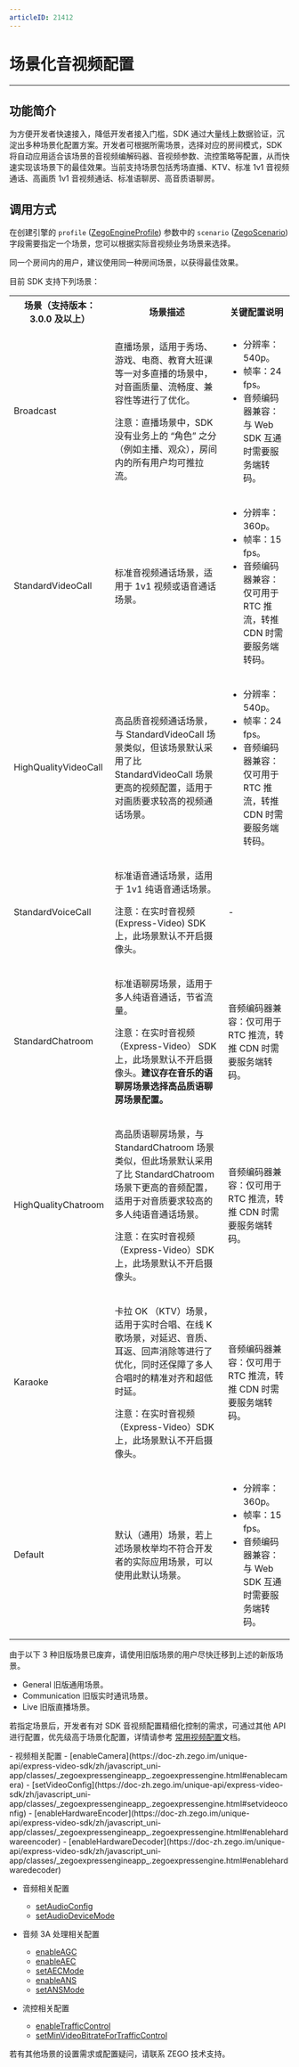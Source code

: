 ```yaml
---
articleID: 21412
---
```

# 场景化音视频配置

- - -

## 功能简介

为方便开发者快速接入，降低开发者接入门槛，SDK 通过大量线上数据验证，沉淀出多种场景化配置方案。开发者可根据所需场景，选择对应的房间模式，SDK 将自动应用适合该场景的音视频编解码器、音视频参数、流控策略等配置，从而快速实现该场景下的最佳效果。当前支持场景包括秀场直播、KTV、标准 1v1 音视频通话、高画质 1v1 音视频通话、标准语聊房、高音质语聊房。

## 调用方式

在创建引擎的 `profile` ([ZegoEngineProfile](https://doc-zh.zego.im/unique-api/express-video-sdk/zh/javascript_uni-app/classes/_zegoexpressdefines_.zegoengineprofile.html#scenario)) 参数中的 `scenario` ([ZegoScenario](https://doc-zh.zego.im/unique-api/express-video-sdk/zh/javascript_uni-app/enums/_zegoexpressdefines_.zegoscenario.html)) 字段需要指定一个场景，您可以根据实际音视频业务场景来选择。

<Warning title="注意">


同一个房间内的用户，建议使用同一种房间场景，以获得最佳效果。

</Warning>



目前 SDK 支持下列场景：

<table>
  
<tbody><tr>
<th>场景（支持版本：3.0.0 及以上）</th>
<th>场景描述</th>
<th>关键配置说明</th>
</tr>
<tr>
<td>Broadcast</td>
<td>
<p>直播场景，适用于秀场、游戏、电商、教育大班课等一对多直播的场景中，对音画质量、流畅度、兼容性等进行了优化。</p>
<p>注意：直播场景中，SDK 没有业务上的 “角色” 之分（例如主播、观众），房间内的所有用户均可推拉流。</p>
</td>
<td><ul><li>分辨率：540p。</li><li>帧率：24 fps。</li><li>音频编码器兼容：与 Web SDK 互通时需要服务端转码。</li></ul></td>
</tr>
<tr>
<td>StandardVideoCall</td>
<td><p>标准音视频通话场景，适用于 1v1 视频或语音通话场景。</p></td>
<td><ul><li>分辨率：360p。</li><li>帧率：15 fps。</li><li>音频编码器兼容：仅可用于 RTC 推流，转推 CDN 时需要服务端转码。</li></ul></td>
</tr>
<tr>
<td>HighQualityVideoCall</td>
<td><p>高品质音视频通话场景，与 StandardVideoCall 场景类似，但该场景默认采用了比 StandardVideoCall 场景更高的视频配置，适用于对画质要求较高的视频通话场景。</p></td>
<td><ul><li>分辨率：540p。</li><li>帧率：24 fps。</li><li>音频编码器兼容：仅可用于 RTC 推流，转推 CDN 时需要服务端转码。</li></ul></td>
</tr>
<tr>
<td>StandardVoiceCall</td>
<td><p>标准语音通话场景，适用于 1v1 纯语音通话场景。</p><p>注意：在实时音视频 (Express-Video) SDK 上，此场景默认不开启摄像头。</p></td>
<td>-</td>
</tr>
<tr>
<td>StandardChatroom</td>
<td><p>标准语聊房场景，适用于多人纯语音通话，节省流量。</p><p>注意：在实时音视频 （Express-Video） SDK 上，此场景默认不开启摄像头。<b>建议存在音乐的语聊房场景选择高品质语聊房场景配置。 </b></p></td>
<td>音频编码器兼容：仅可用于 RTC 推流，转推 CDN 时需要服务端转码。</td>
</tr>
<tr>
<td>HighQualityChatroom</td>
<td><p>高品质语聊房场景，与 StandardChatroom 场景类似，但此场景默认采用了比 StandardChatroom 场景下更高的音频配置，适用于对音质要求较高的多人纯语音通话场景。</p><p>注意：在实时音视频 （Express-Video）SDK 上，此场景默认不开启摄像头。</p></td>
<td>音频编码器兼容：仅可用于 RTC 推流，转推 CDN 时需要服务端转码。</td>
</tr>
<tr>
<td>Karaoke</td>
<td><p>卡拉 OK （KTV）场景，适用于实时合唱、在线 K 歌场景，对延迟、音质、耳返、回声消除等进行了优化，同时还保障了多人合唱时的精准对齐和超低时延。</p><p>注意：在实时音视频（Express-Video）SDK 上，此场景默认不开启摄像头。</p></td>
<td>音频编码器兼容：仅可用于 RTC 推流，转推 CDN 时需要服务端转码。</td>
</tr>
<tr>
<td>Default</td>
<td><p>默认（通用）场景，若上述场景枚举均不符合开发者的实际应用场景，可以使用此默认场景。</p></td>
<td><ul><li>分辨率：360p。</li><li>帧率：15 fps。</li><li>音频编码器兼容：与 Web SDK 互通时需要服务端转码。</li></ul></td>
</tr>
</tbody></table>




<Accordion title="另外 SDK 还提供 3 种旧版场景，仅适用于从 Express v3.0.0 以前的 SDK 版本升级的用户。" defaultOpen="false">
<Warning title="注意">



由于以下 3 种旧版场景已废弃，请使用旧版场景的用户尽快迁移到上述的新版场景。

</Warning>



- General 旧版通用场景。
- Communication 旧版实时通讯场景。
- Live 旧版直播场景。
</Accordion>


若指定场景后，开发者有对 SDK 音视频配置精细化控制的需求，可通过其他 API 进行配置，优先级高于场景化配置，详情请参考 [常用视频配置](!ExpressVideoSDK-AdvancedModule/Common_Video_Configuration)文档。

<Accordion title="可进行精细化配置的 API 接口" defaultOpen="false">
- 视频相关配置
  - [enableCamera](https://doc-zh.zego.im/unique-api/express-video-sdk/zh/javascript_uni-app/classes/_zegoexpressengineapp_.zegoexpressengine.html#enablecamera)
  - [setVideoConfig](https://doc-zh.zego.im/unique-api/express-video-sdk/zh/javascript_uni-app/classes/_zegoexpressengineapp_.zegoexpressengine.html#setvideoconfig)
  - [enableHardwareEncoder](https://doc-zh.zego.im/unique-api/express-video-sdk/zh/javascript_uni-app/classes/_zegoexpressengineapp_.zegoexpressengine.html#enablehardwareencoder)
  - [enableHardwareDecoder](https://doc-zh.zego.im/unique-api/express-video-sdk/zh/javascript_uni-app/classes/_zegoexpressengineapp_.zegoexpressengine.html#enablehardwaredecoder)

- 音频相关配置
  - [setAudioConfig](https://doc-zh.zego.im/unique-api/express-video-sdk/zh/javascript_uni-app/classes/_zegoexpressengineapp_.zegoexpressengine.html#setaudioconfig)
  - [setAudioDeviceMode](https://doc-zh.zego.im/unique-api/express-video-sdk/zh/javascript_uni-app/classes/_zegoexpressengineapp_.zegoexpressengine.html#setaudiodevicemode)

- 音频 3A 处理相关配置
  - [enableAGC](https://doc-zh.zego.im/unique-api/express-video-sdk/zh/javascript_uni-app/classes/_zegoexpressengineapp_.zegoexpressengine.html#enableagc)
  - [enableAEC](https://doc-zh.zego.im/unique-api/express-video-sdk/zh/javascript_uni-app/classes/_zegoexpressengineapp_.zegoexpressengine.html#enableaec)
  - [setAECMode](https://doc-zh.zego.im/unique-api/express-video-sdk/zh/javascript_uni-app/classes/_zegoexpressengineapp_.zegoexpressengine.html#setaecmode)
  - [enableANS](https://doc-zh.zego.im/unique-api/express-video-sdk/zh/javascript_uni-app/classes/_zegoexpressengineapp_.zegoexpressengine.html#enableans)
  - [setANSMode](https://doc-zh.zego.im/unique-api/express-video-sdk/zh/javascript_uni-app/classes/_zegoexpressengineapp_.zegoexpressengine.html#setansmode)

- 流控相关配置
  - [enableTrafficControl](https://doc-zh.zego.im/unique-api/express-video-sdk/zh/javascript_uni-app/classes/_zegoexpressengineapp_.zegoexpressengine.html#enabletrafficcontrol)
  - [setMinVideoBitrateForTrafficControl](https://doc-zh.zego.im/unique-api/express-video-sdk/zh/javascript_uni-app/classes/_zegoexpressengineapp_.zegoexpressengine.html#setminvideobitratefortrafficcontrol)
</Accordion>

<Warning title="注意">


若有其他场景的设置需求或配置疑问，请联系 ZEGO 技术支持。

</Warning>


